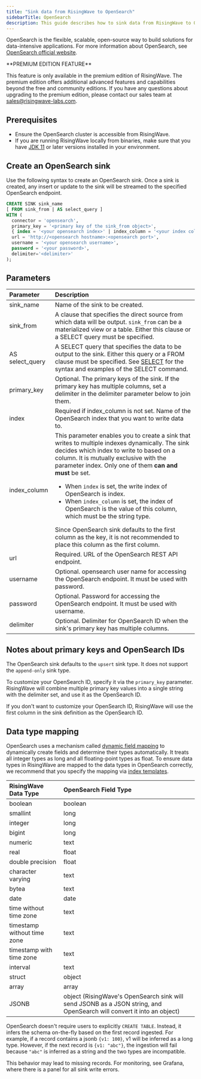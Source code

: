 ```yaml
---
title: "Sink data from RisingWave to OpenSearch"
sidebarTitle: OpenSearch
description: This guide describes how to sink data from RisingWave to OpenSearch using the OpenSearch sink connector in RisingWave.
---
```


OpenSearch is the flexible, scalable, open-source way to build solutions for data-intensive applications. For more information about OpenSearch, see [OpenSearch official website](https://opensearch.org/).

<Tip>
**PREMIUM EDITION FEATURE**

This feature is only available in the premium edition of RisingWave. The premium edition offers additional advanced features and capabilities beyond the free and community editions. If you have any questions about upgrading to the premium edition, please contact our sales team at [sales@risingwave-labs.com](mailto:sales@risingwave-labs.com).
</Tip>

## Prerequisites

* Ensure the OpenSearch cluster is accessible from RisingWave.
* If you are running RisingWave locally from binaries, make sure that you have [JDK 11](https://openjdk.org/projects/jdk/11/) or later versions installed in your environment.

## Create an OpenSearch sink

Use the following syntax to create an OpenSearch sink. Once a sink is created, any insert or update to the sink will be streamed to the specified OpenSearch endpoint.

```sql
CREATE SINK sink_name
[ FROM sink_from | AS select_query ]
WITH (
  connector = 'opensearch',
  primary_key = '<primary key of the sink_from object>',
  { index = '<your opensearch index>' | index_column = '<your index column>' },
  url = 'http://<opensearch hostname>:<opensearch port>',
  username = '<your opensearch username>',
  password = '<your password>',
  delimiter='<delimiter>'
);
```

## Parameters

| Parameter        | Description          |
| :--------------- | :-------------------- |
| sink\_name       | Name of the sink to be created.                                                                                                                                                                                                                                                                                                                                                                                                                                                                                                                            |
| sink\_from       | A clause that specifies the direct source from which data will be output. `sink_from` can be a materialized view or a table. Either this clause or a SELECT query must be specified.                                                                                                                                                                                                                                                                                                                                                                      |
| AS select\_query | A SELECT query that specifies the data to be output to the sink. Either this query or a FROM clause must be specified. See [SELECT](/docs/current/sql-select/) for the syntax and examples of the SELECT command.                                                                                                                                                                                                                                                                                                                                          |
| primary\_key     | Optional. The primary keys of the sink. If the primary key has multiple columns, set a delimiter in the delimiter parameter below to join them.                                                                                                                                                                                                                                                                                                                                                                                                            |
| index            | Required if index\_column is not set. Name of the OpenSearch index that you want to write data to.                                                                                                                                                                                                                                                                                                                                                                                                                                                         |
| index\_column    | This parameter enables you to create a sink that writes to multiple indexes dynamically. The sink decides which index to write to based on a column. It is mutually exclusive with the parameter index. Only one of them **can and must** be set. <ul><li>When `index` is set, the write index of OpenSearch is index.</li><li> When `index_column` is set, the index of OpenSearch is the value of this column, which must be the string type.</li></ul> Since OpenSearch sink defaults to the first column as the key, it is not recommended to place this column as the first column. |
| url              | Required. URL of the OpenSearch REST API endpoint.                                                                                                                                                                                                                                                                                                                                                                                                                                                                                                         |
| username         | Optional. opensearch user name for accessing the OpenSearch endpoint. It must be used with password.                                                                                                                                                                                                                                                                                                                                                                                                                                                       |
| password         | Optional. Password for accessing the OpenSearch endpoint. It must be used with username.                                                                                                                                                                                                                                                                                                                                                                                                                                                                   |
| delimiter        | Optional. Delimiter for OpenSearch ID when the sink's primary key has multiple columns.                                                                                                                                                                                                                                                                                                                                                                                                                                                                    |

## Notes about primary keys and OpenSearch IDs

The OpenSearch sink defaults to the `upsert` sink type. It does not support the `append-only` sink type.

To customize your OpenSearch ID, specify it via the `primary_key` parameter. RisingWave will combine multiple primary key values into a single string with the delimiter set, and use it as the OpenSearch ID.

If you don't want to customize your OpenSearch ID, RisingWave will use the first column in the sink definition as the OpenSearch ID.

## Data type mapping

OpenSearch uses a mechanism called [dynamic field mapping](https://opensearch.org/docs/latest/field-types/#dynamic-mapping) to dynamically create fields and determine their types automatically. It treats all integer types as long and all floating-point types as float. To ensure data types in RisingWave are mapped to the data types in OpenSearch correctly, we recommend that you specify the mapping via [index templates](https://opensearch.org/docs/latest/im-plugin/index-templates/).

| RisingWave Data Type        | OpenSearch Field Type                                                                                                 |
| :-------------------------- | :-------------------------------------------------------------------------------------------------------------------- |
| boolean                     | boolean                                                                                                               |
| smallint                    | long                                                                                                                  |
| integer                     | long                                                                                                                  |
| bigint                      | long                                                                                                                  |
| numeric                     | text                                                                                                                  |
| real                        | float                                                                                                                 |
| double precision            | float                                                                                                                 |
| character varying           | text                                                                                                                  |
| bytea                       | text                                                                                                                  |
| date                        | date                                                                                                                  |
| time without time zone      | text                                                                                                                  |
| timestamp without time zone | text                                                                                                                  |
| timestamp with time zone    | text                                                                                                                  |
| interval                    | text                                                                                                                  |
| struct                      | object                                                                                                                |
| array                       | array                                                                                                                 |
| JSONB                       | object (RisingWave's OpenSearch sink will send JSONB as a JSON string, and OpenSearch will convert it into an object) |


OpenSearch doesn't require users to explicitly `CREATE TABLE`. Instead, it infers the schema on-the-fly based on the first record ingested. For example, if a record contains a jsonb `{v1: 100}`, v1 will be inferred as a long type. However, if the next record is `{v1: "abc"}`, the ingestion will fail because `"abc"` is inferred as a string and the two types are incompatible.

This behavior may lead to missing records. For monitoring, see Grafana, where there is a panel for all sink write errors.
